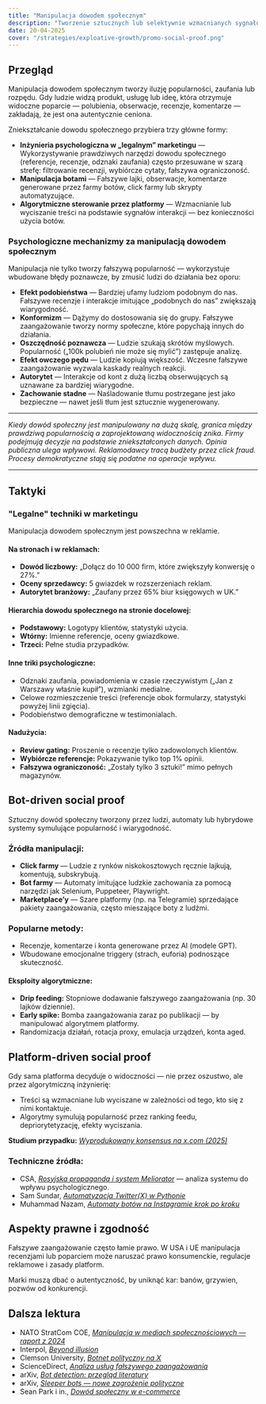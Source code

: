 ```yaml
---
title: "Manipulacja dowodem społecznym"
description: "Tworzenie sztucznych lub selektywnie wzmacnianych sygnałów — polubień, obserwacji, recenzji lub komentarzy — w celu wywołania pozorów popularności, wiarygodności lub rozpędu."
date: 20-04-2025
cover: "/strategies/exploative-growth/promo-social-proof.png"
---
```



## Przegląd

Manipulacja dowodem społecznym tworzy iluzję popularności, zaufania lub rozpędu. Gdy ludzie widzą produkt, usługę lub ideę, która otrzymuje widoczne poparcie — polubienia, obserwacje, recenzje, komentarze — zakładają, że jest ona autentycznie ceniona.

Zniekształcanie dowodu społecznego przybiera trzy główne formy:

* **Inżynieria psychologiczna w „legalnym” marketingu** — Wykorzystywanie prawdziwych narzędzi dowodu społecznego (referencje, recenzje, odznaki zaufania) często przesuwane w szarą strefę: filtrowanie recenzji, wybiórcze cytaty, fałszywa ograniczoność.
* **Manipulacja botami** — Fałszywe lajki, obserwacje, komentarze generowane przez farmy botów, click farmy lub skrypty automatyzujące.
* **Algorytmiczne sterowanie przez platformy** — Wzmacnianie lub wyciszanie treści na podstawie sygnałów interakcji — bez konieczności użycia botów.

### Psychologiczne mechanizmy za manipulacją dowodem społecznym

Manipulacja nie tylko tworzy fałszywą popularność — wykorzystuje wbudowane błędy poznawcze, by zmusić ludzi do działania bez oporu:

* **Efekt podobieństwa** — Bardziej ufamy ludziom podobnym do nas. Fałszywe recenzje i interakcje imitujące „podobnych do nas” zwiększają wiarygodność.
* **Konformizm** — Dążymy do dostosowania się do grupy. Fałszywe zaangażowanie tworzy normy społeczne, które popychają innych do działania.
* **Oszczędność poznawcza** — Ludzie szukają skrótów myślowych. Popularność („100k polubień nie może się mylić”) zastępuje analizę.
* **Efekt owczego pędu** — Ludzie kopiują większość. Wczesne fałszywe zaangażowanie wyzwala kaskady realnych reakcji.
* **Autorytet** — Interakcje od kont z dużą liczbą obserwujących są uznawane za bardziej wiarygodne.
* **Zachowanie stadne** — Naśladowanie tłumu postrzegane jest jako bezpieczne — nawet jeśli tłum jest sztucznie wygenerowany.

---

*Kiedy dowód społeczny jest manipulowany na dużą skalę, granica między prawdziwą popularnością a zaprojektowaną widocznością znika. Firmy podejmują decyzje na podstawie zniekształconych danych. Opinia publiczna ulega wpływowi. Reklamodawcy tracą budżety przez click fraud. Procesy demokratyczne stają się podatne na operacje wpływu.*

---

## Taktyki

### "Legalne" techniki w marketingu

Manipulacja dowodem społecznym jest powszechna w reklamie.

#### Na stronach i w reklamach:

* **Dowód liczbowy:** „Dołącz do 10 000 firm, które zwiększyły konwersję o 27%.”
* **Oceny sprzedawcy:** 5 gwiazdek w rozszerzeniach reklam.
* **Autorytet branżowy:** „Zaufany przez 65% biur księgowych w UK.”

#### Hierarchia dowodu społecznego na stronie docelowej:

* **Podstawowy:** Logotypy klientów, statystyki użycia.
* **Wtórny:** Imienne referencje, oceny gwiazdkowe.
* **Trzeci:** Pełne studia przypadków.

#### Inne triki psychologiczne:

* Odznaki zaufania, powiadomienia w czasie rzeczywistym („Jan z Warszawy właśnie kupił”), wzmianki medialne.
* Celowe rozmieszczenie treści (referencje obok formularzy, statystyki powyżej linii zgięcia).
* Podobieństwo demograficzne w testimonialach.

#### Nadużycia:

* **Review gating:** Proszenie o recenzje tylko zadowolonych klientów.
* **Wybiórcze referencje:** Pokazywanie tylko top 1% opinii.
* **Fałszywa ograniczoność:** „Zostały tylko 3 sztuki!” mimo pełnych magazynów.

## Bot-driven social proof

Sztuczny dowód społeczny tworzony przez ludzi, automaty lub hybrydowe systemy symulujące popularność i wiarygodność.

### Źródła manipulacji:

* **Click farmy** — Ludzie z rynków niskokosztowych ręcznie lajkują, komentują, subskrybują.
* **Bot farmy** — Automaty imitujące ludzkie zachowania za pomocą narzędzi jak Selenium, Puppeteer, Playwright.
* **Marketplace’y** — Szare platformy (np. na Telegramie) sprzedające pakiety zaangażowania, często mieszające boty z ludźmi.

### Popularne metody:

* Recenzje, komentarze i konta generowane przez AI (modele GPT).
* Wbudowane emocjonalne triggery (strach, euforia) podnoszące skuteczność.

#### Eksploity algorytmiczne:

* **Drip feeding:** Stopniowe dodawanie fałszywego zaangażowania (np. 30 lajków dziennie).
* **Early spike:** Bomba zaangażowania zaraz po publikacji — by manipulować algorytmem platformy.
* Randomizacja działań, rotacja proxy, emulacja urządzeń, konta aged.

## Platform-driven social proof

Gdy sama platforma decyduje o widoczności — nie przez oszustwo, ale przez algorytmiczną inżynierię:

* Treści są wzmacniane lub wyciszane w zależności od tego, kto się z nimi kontaktuje.
* Algorytmy symulują popularność przez ranking feedu, depriorytetyzację, efekty wyciszania.

**Studium przypadku:** [*Wyprodukowany konsensus na x.com (2025)*](/articles/20250424-manufacturing-consensus-on-x)

### Techniczne źródła:

* CSA, [*Rosyjska propaganda i system Meliorator*](https://www.ic3.gov/CSA/2024/240709.pdf) — analiza systemu do wpływu psychologicznego.
* Sam Sundar, [*Automatyzacja Twitter(X) w Pythonie*](https://medium.com/@samradnus2001/mastering-twitter-x-automation-a-guide-to-python-bots-and-cron-jobs-59d4dc016e1c)
* Muhammad Nazam, [*Automaty botów na Instagramie krok po kroku*](https://medium.com/@codewithnazam/mastering-instagram-automation-create-your-own-python-bot-in-easy-steps-e2d4748d4840)

## Aspekty prawne i zgodność

Fałszywe zaangażowanie często łamie prawo. W USA i UE manipulacja recenzjami lub poparciem może naruszać prawo konsumenckie, regulacje reklamowe i zasady platform.

Marki muszą dbać o autentyczność, by uniknąć kar: banów, grzywien, pozwów od konkurencji.

## Dalsza lektura

* NATO StratCom COE, [*Manipulacja w mediach społecznościowych — raport z 2024*](https://stratcomcoe.org/publications/social-media-manipulation-for-sale-experiment-on-platform-capabilities-to-detect-and-counter-inauthentic-social-media-engagement/311)
* Interpol, [*Beyond illusion*](https://www.interpol.int/content/download/21179/file/BEYOND%20ILLUSIONS_Report_2024.pdf)
* Clemson University, [*Botnet polityczny na X*](https://open.clemson.edu/cgi/viewcontent.cgi?article=1006&context=mfh_reports)
* ScienceDirect, [*Analiza usług fałszywego zaangażowania*](https://www.sciencedirect.com/science/article/pii/S0167404822004059)
* arXiv, [*Bot detection: przegląd literatury*](https://arxiv.org/pdf/2503.22838)
* arXiv, [*Sleeper bots — nowe zagrożenie polityczne*](https://arxiv.org/pdf/2408.12603)
* Sean Park i in., [*Dowód społeczny w e-commerce*](https://www.jsr.org/hs/index.php/path/article/view/4887/2196)

